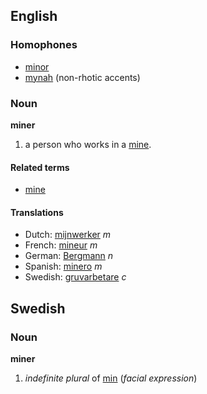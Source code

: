 ==English==
===Homophones===
*[[minor]]
*[[mynah]] (non-rhotic accents)

===Noun===
'''miner'''

# a person who works in a [[mine]].

====Related terms====
*[[mine]]

====Translations====
*Dutch: [[mijnwerker]] ''m''
*French: [[mineur]] ''m''
*German: [[Bergmann]] ''n''
*Spanish: [[minero]] ''m''
*Swedish: [[gruvarbetare]] ''c''

==Swedish==
===Noun===
'''miner'''
#''indefinite plural'' of [[min#Swedish|min]] (''facial expression'')